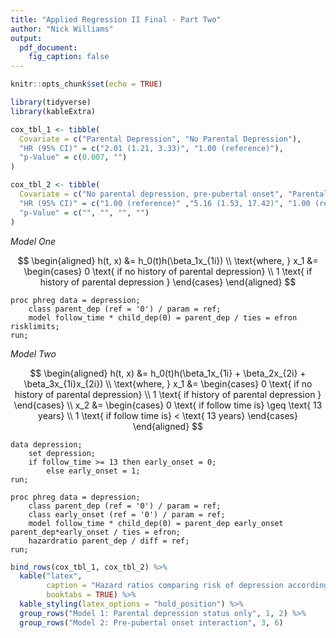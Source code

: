 ```yaml
---
title: "Applied Regression II Final - Part Two"
author: "Nick Williams"
output: 
  pdf_document:
    fig_caption: false
---
```


```r
knitr::opts_chunk$set(echo = TRUE)

library(tidyverse)
library(kableExtra)
```

```r

cox_tbl_1 <- tibble(
  Covariate = c("Parental Depression", "No Parental Depression"), 
  "HR (95% CI)" = c("2.01 (1.21, 3.33)", "1.00 (reference)"), 
  "p-Value" = c(0.007, "")
)

cox_tbl_2 <- tibble(
  Covariate = c("No parental depression, pre-pubertal onset", "Parental depression, pre-pubertal onset", "No parental depression, not pre-pubertal onset", "Parental depression, not pre-pubertal onset"), 
  "HR (95% CI)" = c("1.00 (reference)" ,"5.16 (1.53, 17.42)", "1.00 (reference)", "1.32 (0.73, 2.38)"), 
  "p-Value" = c("", "", "", "")
)
```

*Model One*

$$
\begin{aligned}
  h(t, x) &= h_0(t)h(\beta_1x_{1i}) \\
  \text{where, } x_1 &= 
    \begin{cases}
    0 \text{ if no history of parental depression} \\
    1 \text{ if history of parental depression }
    \end{cases}
\end{aligned}
$$

```{}
proc phreg data = depression;
	class parent_dep (ref = '0') / param = ref;
	model follow_time * child_dep(0) = parent_dep / ties = efron risklimits; 
run; 
```

*Model Two*

$$
\begin{aligned}
  h(t, x) &= h_0(t)h(\beta_1x_{1i} + \beta_2x_{2i} + \beta_3x_{1i}x_{2i}) \\
  \text{where, } x_1 &= 
    \begin{cases}
    0 \text{ if no history of parental depression} \\
    1 \text{ if history of parental depression }
    \end{cases} \\ x_2 &= 
    \begin{cases}
    0 \text{ if follow time is} \geq \text{ 13 years} \\
    1 \text{ if follow time is} < \text{ 13 years}
    \end{cases}
\end{aligned}
$$

```{}
data depression; 
	set depression; 
	if follow_time >= 13 then early_onset = 0; 
		else early_onset = 1; 
run; 

proc phreg data = depression; 
	class parent_dep (ref = '0') / param = ref;
	class early_onset (ref = '0') / param = ref;
	model follow_time * child_dep(0) = parent_dep early_onset parent_dep*early_onset / ties = efron;
	hazardratio parent_dep / diff = ref;
run; 
```

```r
bind_rows(cox_tbl_1, cox_tbl_2) %>%
  kable("latex", 
        caption = "Hazard ratios comparing risk of depression according to parental depression history",
        booktabs = TRUE) %>% 
  kable_styling(latex_options = "hold_position") %>% 
  group_rows("Model 1: Parental depression status only", 1, 2) %>% 
  group_rows("Model 2: Pre-pubertal onset interaction", 3, 6)
```

